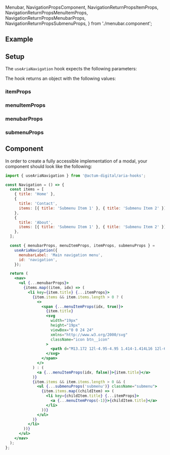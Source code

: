   Menubar,
  NavigationPropsComponent,
  NavigationReturnPropsItemProps,
  NavigationReturnPropsMenuItemProps,
  NavigationReturnPropsMenubarProps,
  NavigationReturnPropsSubmenuProps,
} from './menubar.component';

<Meta title="Aria Component/Menubar" />

## Example

<Canvas>
  <Menubar />
</Canvas>

## Setup

The `useAriaNavigation` hook expects the following parameters:

<ArgsTable of={NavigationPropsComponent} sort="requiredFirst" />

The hook returns an object with the following values:

### itemProps

<ArgsTable of={NavigationReturnPropsItemProps} />

### menuItemProps

<ArgsTable of={NavigationReturnPropsMenuItemProps} />

### menubarProps

<ArgsTable of={NavigationReturnPropsMenubarProps} />

### submenuProps

<ArgsTable of={NavigationReturnPropsSubmenuProps} />

## Component

In order to create a fully accessible implementation of a modal, your component should look like the following:

```jsx
import { useAriaNavigation } from '@actum-digital/aria-hooks';

const Navigation = () => {
  const items = [
    { title: 'Home' },
    {
      title: 'Contact',
      items: [{ title: 'Submenu Item 1' }, { title: 'Submenu Item 2' }],
    },
    {
      title: 'About',
      items: [{ title: 'Submenu Item 1' }, { title: 'Submenu Item 2' }],
    },
  ];

  const { menubarProps, menuItemProps, itemProps, submenuProps } =
    useAriaNavigation({
      menubarLabel: 'Main navigation menu',
      id: 'navigation',
    });

  return (
    <nav>
      <ul {...menubarProps}>
        {items.map((item, idx) => (
          <li key={item.title} {...itemProps}>
            {item.items && item.items.length > 0 ? (
              <>
                <span {...menuItemProps(idx, true)}>
                  {item.title}
                  <svg
                    width="19px"
                    height="19px"
                    viewBox="0 0 24 24"
                    xmlns="http://www.w3.org/2000/svg"
                    className="icon btn__icon"
                  >
                    <path d="M13.172 12l-4.95-4.95 1.414-1.414L16 12l-6.364 6.364-1.414-1.414z" />
                  </svg>
                </span>
              </>
            ) : (
              <a {...menuItemProps(idx, false)}>{item.title}</a>
            )}
            {item.items && item.items.length > 0 && (
              <ul {...submenuProps('submenu')} className="submenu">
                {item.items.map((childItem) => (
                  <li key={childItem.title} {...itemProps}>
                    <a {...menuItemProps(-1)}>{childItem.title}</a>
                  </li>
                ))}
              </ul>
            )}
          </li>
        ))}
      </ul>
    </nav>
  );
};
```
